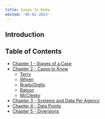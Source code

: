 ```yaml
---
title: Cases to Know
edited: '05-01-2023'
---
```

<section id="introduction">

## Introduction
 
## Table of Contents
 - [Chapter 1 - Stages of a Case](https://github.com/Justice-Innovation-Lab/prosecutor-analytics/blob/main/starting-out/criminal_justice_explainer/chapter-1.mdx)
 - [Chapter 2 - Cases to Know](https://github.com/Justice-Innovation-Lab/prosecutor-analytics/blob/main/starting-out/criminal_justice_explainer/chapter-2.mdx)
    - [Terry]()
    - [Whren]()
    - [Brady/Giglio]()
    - [Batson]()
    - [McClesky]()
 - [Chapter 3 - Systems and Data Per Agency](https://github.com/Justice-Innovation-Lab/prosecutor-analytics/blob/main/starting-out/criminal_justice_explainer/chapter-3.mdx)
 - [Chapter 4 - Data Points](https://github.com/Justice-Innovation-Lab/prosecutor-analytics/blob/main/starting-out/criminal_justice_explainer/chapter-4.mdx)
 - [Chapter 5 - Diversions](https://github.com/Justice-Innovation-Lab/prosecutor-analytics/blob/main/starting-out/criminal_justice_explainer/chapter-5.mdx)
 
</section>

